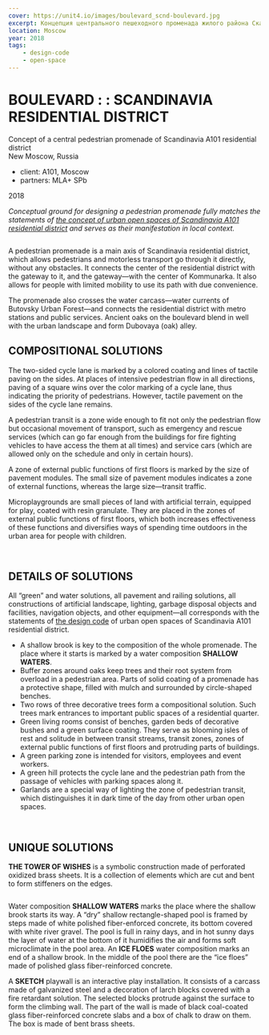 ```yaml
---
cover: https://unit4.io/images/boulevard_scnd-boulevard.jpg
excerpt: Концепция центрального пешеходного променада жилого района Скандинавия А101
location: Moscow
year: 2018
tags:
    - design-code
    - open-space
---
```


# BOULEVARD : : SCANDINAVIA RESIDENTIAL DISTRICT

Concept of a central pedestrian promenade of Scandinavia A101 residential district <br/>
New Moscow, Russia

- client: А101, Moscow
- partners: MLA+ SPb

2018

_Conceptual ground for designing a pedestrian promenade fully matches the statements of [the concept of urban open spaces of Scandinavia A101 residential district](/scnd-gb) and serves as their manifestation in local context._

<Image src="/images/boulevard_scnd-boulevard.jpg" width={1800} height={927} alt="" />

A pedestrian promenade is a main axis of Scandinavia residential district, which allows pedestrians and motorless transport go through it directly, without any obstacles. It connects the center of the residential district with the gateway to it, and the gateway—with the center of Kommunarka. It also allows for people with limited mobility to use its path with due convenience.

The promenade also crosses the water carcass—water currents of Butovsky Urban Forest—and connects the residential district with metro stations and public services. Ancient oaks on the boulevard blend in well with the urban landscape and form Dubovaya (oak) alley.

## COMPOSITIONAL SOLUTIONS

The two-sided cycle lane is marked by a colored coating and lines of tactile paving on the sides. At places of intensive pedestrian flow in all directions, paving of a square wins over the color marking of a cycle lane, thus indicating the priority of pedestrians. However, tactile pavement on the sides of the cycle lane remains.

A pedestrian transit is a zone wide enough to fit not only the pedestrian flow but occasional movement of transport, such as emergency and rescue services (which can go far enough from the buildings for fire fighting vehicles to have access the them at all times) and service cars (which are allowed only on the schedule and only in certain hours).

A zone of external public functions of first floors is marked by the size of pavement modules. The small size of pavement modules indicates a zone of external functions, whereas the large size—transit traffic.

Microplaygrounds are small pieces of land with artificial terrain, equipped for play, coated with resin granulate. They are placed in the zones of external public functions of first floors, which both increases effectiveness of these functions and diversifies ways of spending time outdoors in the urban area for people with children.

<Carousel>
	<Image src="/images/boulevard_scnd-07.jpg" alt="" />
	<Image src="/images/boulevard_scnd-08.jpg" alt="" />
</Carousel>

## DETAILS OF SOLUTIONS

All “green” and water solutions, all pavement and railing solutions, all constructions of artificial landscape, lighting, garbage disposal objects and facilities, navigation objects, and other equipment—all corresponds with the statements of [the design code](/scnd-dc) of urban open spaces of Scandinavia A101 residential district.

- A shallow brook is key to the composition of the whole promenade. The place where it starts is marked by a water composition **SHALLOW WATERS**.
- Buffer zones around oaks keep trees and their root system from overload in a pedestrian area. Parts of solid coating of a promenade has a protective shape, filled with mulch and surrounded by circle-shaped benches.
- Two rows of three decorative trees form a compositional solution. Such trees mark entrances to important public spaces of a residential quarter.
- Green living rooms consist of benches, garden beds of decorative bushes and a green surface coating. They serve as blooming isles of rest and solitude in between transit streams, transit zones, zones of external public functions of first floors and protruding parts of buildings.
- A green parking zone is intended for visitors, employees and event workers.
- A green hill protects the cycle lane and the pedestrian path from the passage of vehicles with parking spaces along it.
- Garlands are a special way of lighting the zone of pedestrian transit, which distinguishes it in dark time of the day from other urban open spaces.

<Carousel>
	<Image src="/images/boulevard_scnd-04.jpg" alt="" />
	<Image src="/images/boulevard_scnd-05.jpg" alt="" />
</Carousel>

## UNIQUE SOLUTIONS

**THE TOWER OF WISHES** is a symbolic construction made of perforated oxidized brass sheets. It is a collection of elements which are cut and bent to form stiffeners on the edges.

<Image src="/images/boulevard_scnd-06.jpg" width={1280} height={753} alt="" />

Water composition **SHALLOW WATERS** marks the place where the shallow brook starts its way. A “dry” shallow rectangle-shaped pool is framed by steps made of white polished fiber-enforced concrete, its bottom covered with white river gravel. The pool is full in rainy days, and in hot sunny days the layer of water at the bottom of it humidifies the air and forms soft microclimate in the pool area. An **ICE FLOES** water composition marks an end of a shallow brook. In the middle of the pool there are the “ice floes” made of polished glass fiber-reinforced concrete.

A **SKETCH** playwall is an interactive play installation. It consists of a carcass made of galvanized steel and a decoration of larch blocks covered with a fire retardant solution. The selected blocks protrude against the surface to form the climbing wall. The part of the wall is made of black coal-coated glass fiber-reinforced concrete slabs and a box of chalk to draw on them. The box is made of bent brass sheets.

<Carousel>
	<Image src="/images/boulevard_scnd-02.jpg" alt="" />
	<Image src="/images/boulevard_scnd-03.jpg" alt="" />
</Carousel>

